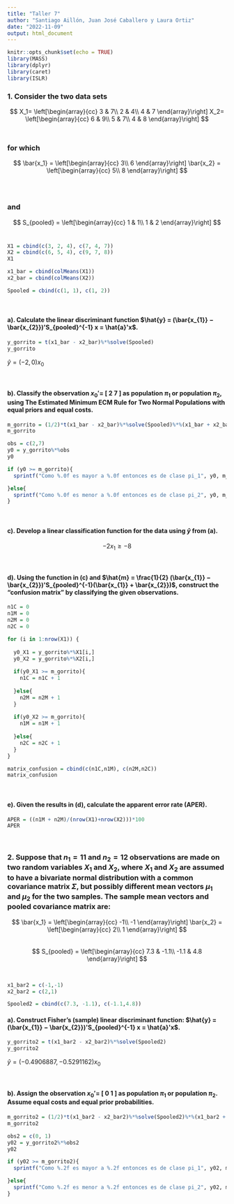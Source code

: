 ```yaml
---
title: "Taller 7"
author: "Santiago Aillón, Juan José Caballero y Laura Ortiz"
date: "2022-11-09"
output: html_document
---
```


```r
knitr::opts_chunk$set(echo = TRUE)
library(MASS)
library(dplyr)
library(caret)
library(ISLR)
```

### 1. Consider the two data sets
  
  $$
  X_1= \left[\begin{array}{cc} 
  3 & 7\\
  2 & 4\\
  4 & 7
  \end{array}\right]
  X_2= \left[\begin{array}{cc} 
  6 & 9\\
  5 & 7\\
  4 & 8
  \end{array}\right]
  $$
<br /> 

### for which


  $$
  \bar{x_1} = \left[\begin{array}{cc} 
  3\\
  6
  \end{array}\right]
  \bar{x_2} = \left[\begin{array}{cc} 
  5\\
  8
  \end{array}\right]
  $$  
<br /> 

### and


  $$
  S_{pooled} = \left[\begin{array}{cc} 
  1 & 1\\
  1 & 2
  \end{array}\right]
  $$ 
<br /> 

```r
X1 = cbind(c(3, 2, 4), c(7, 4, 7))
X2 = cbind(c(6, 5, 4), c(9, 7, 8))
X1

x1_bar = cbind(colMeans(X1))
x2_bar = cbind(colMeans(X2))

Spooled = cbind(c(1, 1), c(1, 2)) 
```

<br /> 

#### a). Calculate the linear discriminant function $\hat{y} = (\bar{x_{1}} − \bar{x_{2}})'S_{pooled}^{-1} x = \hat{a}'x$.

```r
y_gorrito = t(x1_bar - x2_bar)%*%solve(Spooled)
y_gorrito
```

$\hat{y} = (-2, 0) x_{0}$

<br /> 

#### b). Classify the observation $x_{0}'$= [ 2  7 ] as population $\pi_{1}$ or population $\pi_{2}$, using The Estimated Minimum ECM Rule for Two Normal Populations with equal priors and equal costs.

```r
m_gorrito = (1/2)*t(x1_bar - x2_bar)%*%solve(Spooled)%*%(x1_bar + x2_bar)
m_gorrito
```

```r
obs = c(2,7)
y0 = y_gorrito%*%obs
y0

if (y0 >= m_gorrito){
  sprintf("Como %.0f es mayor a %.0f entonces es de clase pi_1", y0, m_gorrito)

}else{
  sprintf("Como %.0f es menor a %.0f entonces es de clase pi_2", y0, m_gorrito)
}
```

<br /> 

#### c). Develop a linear classification function for the data using $\hat{y}$ from (a).

$$-2x_1 \geq -8$$

<br /> 

#### d). Using the function in (c) and $\hat{m} = \frac{1}{2} (\bar{x_{1}} − \bar{x_{2}})'S_{pooled}^{-1}(\bar{x_{1}} + \bar{x_{2}})$, construct the "confusion matrix" by classifying the given observations.

```r
n1C = 0 
n1M = 0
n2M = 0
n2C = 0

for (i in 1:nrow(X1)) {
  
  y0_X1 = y_gorrito%*%X1[i,]
  y0_X2 = y_gorrito%*%X2[i,]
  
  if(y0_X1 >= m_gorrito){
    n1C = n1C + 1
    
  }else{
    n2M = n2M + 1
  }
  
  if(y0_X2 >= m_gorrito){
    n1M = n1M + 1
    
  }else{
    n2C = n2C + 1
  }
}

matrix_confusion = cbind(c(n1C,n1M), c(n2M,n2C))
matrix_confusion
```

<br /> 

#### e). Given the results in (d), calculate the apparent error rate (APER).

```r
APER = ((n1M + n2M)/(nrow(X1)+nrow(X2)))*100
APER
```

<br /> 

### 2. Suppose that $n_{1} = 11$ and $n_{2} = 12$ observations are made on two random variables $X_{1}$ and $X_{2}$, where $X_{1}$ and $X_{2}$ are assumed to have a bivariate normal distribution with a common covariance matrix $\Sigma$, but possibly different mean vectors $\mu_{1}$ and $\mu_{2}$ for the two samples. The sample mean vectors and pooled covariance matrix are:

  $$
  \bar{x_1} = \left[\begin{array}{cc} 
  -1\\
  -1
  \end{array}\right]
  \bar{x_2} = \left[\begin{array}{cc} 
  2\\
  1
  \end{array}\right]
  $$  
  $$
  S_{pooled} = \left[\begin{array}{cc} 
  7.3 & -1.1\\
  -1.1 & 4.8
  \end{array}\right]
  $$ 
 
<br /> 

```r
x1_bar2 = c(-1,-1)
x2_bar2 = c(2,1)

Spooled2 = cbind(c(7.3, -1.1), c(-1.1,4.8))
```
 
#### a). Construct Fisher’s (sample) linear discriminant function: $\hat{y} = (\bar{x_{1}} − \bar{x_{2}})'S_{pooled}^{-1} x = \hat{a}'x$.

```r
y_gorrito2 = t(x1_bar2 - x2_bar2)%*%solve(Spooled2)
y_gorrito2
```

$\hat{y} = (-0.4906887, -0.5291162) x_{0}$

<br /> 

#### b). Assign the observation $x_{0}'$= [ 0  1 ] as population $\pi_{1}$ or population $\pi_{2}$. Assume equal costs and equal prior probabilities.

```r
m_gorrito2 = (1/2)*t(x1_bar2 - x2_bar2)%*%solve(Spooled2)%*%(x1_bar2 + x2_bar2)
m_gorrito2
```
```r
obs2 = c(0, 1)
y02 = y_gorrito2%*%obs2
y02

if (y02 >= m_gorrito2){
  sprintf("Como %.2f es mayor a %.2f entonces es de clase pi_1", y02, m_gorrito2)

}else{
  sprintf("Como %.2f es menor a %.2f entonces es de clase pi_2", y02, m_gorrito2)
}
```

